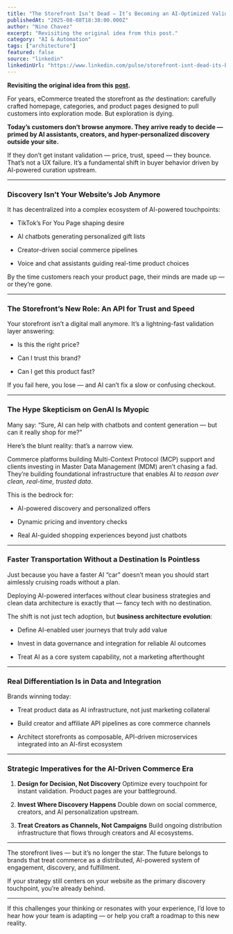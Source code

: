 ```yaml
---
title: "The Storefront Isn’t Dead — It’s Becoming an AI-Optimized Validation Engine in a Shifting Commerce Landscape"
publishedAt: "2025-08-08T18:38:00.000Z"
author: "Nino Chavez"
excerpt: "Revisiting the original idea from this post."
category: "AI & Automation"
tags: ["architecture"]
featured: false
source: "linkedin"
linkedinUrl: "https://www.linkedin.com/pulse/storefront-isnt-dead-its-becoming-ai-optimized-engine-nino-chavez-flfnc"
---
```


**Revisiting the original idea from this** [**post**](https://www.linkedin.com/posts/nino-chavez_%F0%9D%90%93%F0%9D%90%A1%F0%9D%90%9E-%F0%9D%90%92%F0%9D%90%AD%F0%9D%90%A8%F0%9D%90%AB%F0%9D%90%9E%F0%9D%90%9F%F0%9D%90%AB%F0%9D%90%A8%F0%9D%90%A7%F0%9D%90%AD-%F0%9D%90%88%F0%9D%90%AC-%F0%9D%90%83%F0%9D%90%9E%F0%9D%90%9A%F0%9D%90%9D-activity-7334244662628466689-L7aN/)**.**

For years, eCommerce treated the storefront as *the* destination: carefully crafted homepage, categories, and product pages designed to pull customers into exploration mode. But exploration is dying.

**Today’s customers don’t browse anymore. They arrive ready to decide — primed by AI assistants, creators, and hyper-personalized discovery outside your site.**

If they don’t get instant validation — price, trust, speed — they bounce. That’s not a UX failure. It’s a fundamental shift in buyer behavior driven by AI-powered curation upstream.

* * *

### Discovery Isn’t Your Website’s Job Anymore

It has decentralized into a complex ecosystem of AI-powered touchpoints:

-   TikTok’s For You Page shaping desire
    
-   AI chatbots generating personalized gift lists
    
-   Creator-driven social commerce pipelines
    
-   Voice and chat assistants guiding real-time product choices
    

By the time customers reach your product page, their minds are made up — or they’re gone.

* * *

### The Storefront’s New Role: An API for Trust and Speed

Your storefront isn’t a digital mall anymore. It’s a lightning-fast validation layer answering:

-   Is this the right price?
    
-   Can I trust this brand?
    
-   Can I get this product fast?
    

If you fail here, you lose — and AI can’t fix a slow or confusing checkout.

* * *

### The Hype Skepticism on GenAI Is Myopic

Many say: “Sure, AI can help with chatbots and content generation — but can it really shop for me?”

Here’s the blunt reality: that’s a narrow view.

Commerce platforms building Multi-Context Protocol (MCP) support and clients investing in Master Data Management (MDM) aren’t chasing a fad. They’re building foundational infrastructure that enables AI to *reason over clean, real-time, trusted data*.

This is the bedrock for:

-   AI-powered discovery and personalized offers
    
-   Dynamic pricing and inventory checks
    
-   Real AI-guided shopping experiences beyond just chatbots
    

* * *

### Faster Transportation Without a Destination Is Pointless

Just because you have a faster AI “car” doesn’t mean you should start aimlessly cruising roads without a plan.

Deploying AI-powered interfaces without clear business strategies and clean data architecture is exactly that — fancy tech with no destination.

The shift is not just tech adoption, but **business architecture evolution**:

-   Define AI-enabled user journeys that truly add value
    
-   Invest in data governance and integration for reliable AI outcomes
    
-   Treat AI as a core system capability, not a marketing afterthought
    

* * *

### Real Differentiation Is in Data and Integration

Brands winning today:

-   Treat product data as AI infrastructure, not just marketing collateral
    
-   Build creator and affiliate API pipelines as core commerce channels
    
-   Architect storefronts as composable, API-driven microservices integrated into an AI-first ecosystem
    

* * *

### Strategic Imperatives for the AI-Driven Commerce Era

1.  **Design for Decision, Not Discovery** Optimize every touchpoint for instant validation. Product pages are your battleground.
    
2.  **Invest Where Discovery Happens** Double down on social commerce, creators, and AI personalization upstream.
    
3.  **Treat Creators as Channels, Not Campaigns** Build ongoing distribution infrastructure that flows through creators and AI ecosystems.
    

* * *

The storefront lives — but it’s no longer the star. The future belongs to brands that treat commerce as a distributed, AI-powered system of engagement, discovery, and fulfillment.

If your strategy still centers on your website as the primary discovery touchpoint, you’re already behind.

* * *

If this challenges your thinking or resonates with your experience, I’d love to hear how your team is adapting — or help you craft a roadmap to this new reality.
